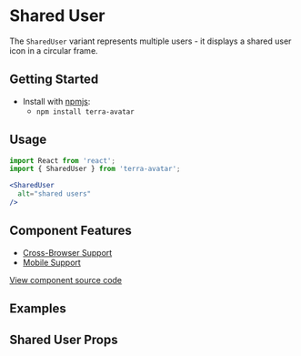 


<Badge />

# Shared User

The `SharedUser` variant represents multiple users - it displays a shared user icon in a circular frame.

## Getting Started

- Install with [npmjs](https://www.npmjs.com):
  - `npm install terra-avatar`

## Usage

```jsx
import React from 'react';
import { SharedUser } from 'terra-avatar';

<SharedUser
  alt="shared users"
/>
```

## Component Features

 * [Cross-Browser Support](https://engineering.cerner.com/terra-ui/contributing/terra-ui/component-standards#cross-browser-support)
 * [Mobile Support](https://engineering.cerner.com/terra-ui/contributing/terra-ui/component-standards#mobile-support)

[View component source code](https://github.com/cerner/terra-core/tree/master/packages/terra-avatar)

## Examples
<SharedUser title="Default" />
<SharedUserSize title="Override Size" />
<SharedUserColorVariants title="Toggle Color Variants - Theme Specific" />

## Shared User Props
<SharedUserPropsTable />
